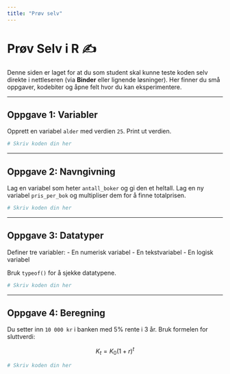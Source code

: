 ```yaml
---
title: "Prøv selv"
---
```


# Prøv Selv i R ✍️

Denne siden er laget for at du som student skal kunne teste koden selv direkte i nettleseren (via **Binder** eller lignende løsninger). Her finner du små oppgaver, kodebiter og åpne felt hvor du kan eksperimentere.

---

## Oppgave 1: Variabler

Opprett en variabel `alder` med verdien `25`. Print ut verdien.

```r
# Skriv koden din her
```

---

## Oppgave 2: Navngivning

Lag en variabel som heter `antall_boker` og gi den et heltall. Lag en ny variabel `pris_per_bok` og multipliser dem for å finne totalprisen.

```r
# Skriv koden din her
```

---

## Oppgave 3: Datatyper

Definer tre variabler:
- En numerisk variabel
- En tekstvariabel
- En logisk variabel

Bruk `typeof()` for å sjekke datatypene.

```r
# Skriv koden din her
```

---

## Oppgave 4: Beregning

Du setter inn `10 000 kr` i banken med 5% rente i 3 år. Bruk formelen for sluttverdi:

$$K_t = K_0 (1 + r)^t $$

```r
# Skriv koden din her
```


